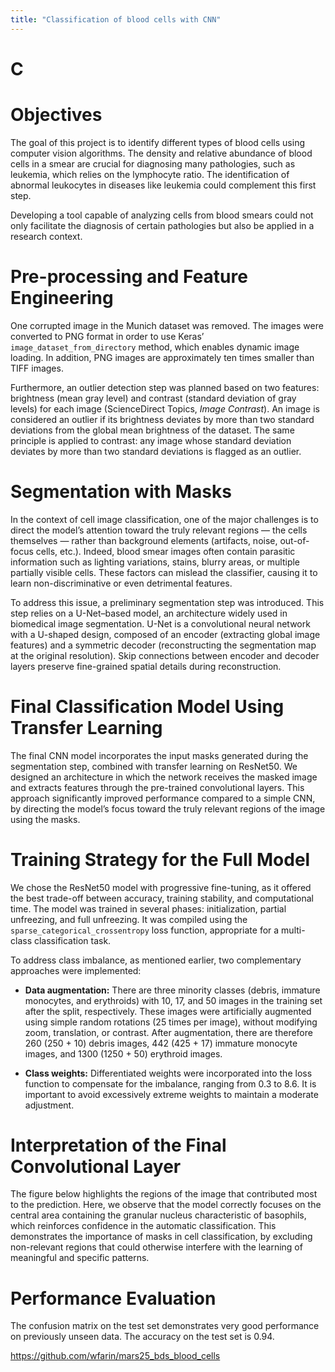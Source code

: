 ```yaml
---
title: "Classification of blood cells with CNN"
---
```


# C

# **Objectives**

The goal of this project is to identify different types of blood cells using computer vision algorithms. The density and relative abundance of blood cells in a smear are crucial for diagnosing many pathologies, such as leukemia, which relies on the lymphocyte ratio. The identification of abnormal leukocytes in diseases like leukemia could complement this first step.

Developing a tool capable of analyzing cells from blood smears could not only facilitate the diagnosis of certain pathologies but also be applied in a research context.

# **Pre-processing and Feature Engineering**

One corrupted image in the Munich dataset was removed. The images were converted to PNG format in order to use Keras’ `image_dataset_from_directory` method, which enables dynamic image loading. In addition, PNG images are approximately ten times smaller than TIFF images.

Furthermore, an outlier detection step was planned based on two features: brightness (mean gray level) and contrast (standard deviation of gray levels) for each image (ScienceDirect Topics, *Image Contrast*). An image is considered an outlier if its brightness deviates by more than two standard deviations from the global mean brightness of the dataset. The same principle is applied to contrast: any image whose standard deviation deviates by more than two standard deviations is flagged as an outlier.

# **Segmentation with Masks**

In the context of cell image classification, one of the major challenges is to direct the model’s attention toward the truly relevant regions — the cells themselves — rather than background elements (artifacts, noise, out-of-focus cells, etc.). Indeed, blood smear images often contain parasitic information such as lighting variations, stains, blurry areas, or multiple partially visible cells. These factors can mislead the classifier, causing it to learn non-discriminative or even detrimental features.

To address this issue, a preliminary segmentation step was introduced. This step relies on a U-Net–based model, an architecture widely used in biomedical image segmentation. U-Net is a convolutional neural network with a U-shaped design, composed of an encoder (extracting global image features) and a symmetric decoder (reconstructing the segmentation map at the original resolution). Skip connections between encoder and decoder layers preserve fine-grained spatial details during reconstruction.

# **Final Classification Model Using Transfer Learning**

The final CNN model incorporates the input masks generated during the segmentation step, combined with transfer learning on ResNet50. We designed an architecture in which the network receives the masked image and extracts features through the pre-trained convolutional layers. This approach significantly improved performance compared to a simple CNN, by directing the model’s focus toward the truly relevant regions of the image using the masks.

# **Training Strategy for the Full Model**

We chose the ResNet50 model with progressive fine-tuning, as it offered the best trade-off between accuracy, training stability, and computational time. The model was trained in several phases: initialization, partial unfreezing, and full unfreezing. It was compiled using the `sparse_categorical_crossentropy` loss function, appropriate for a multi-class classification task.

To address class imbalance, as mentioned earlier, two complementary approaches were implemented:

-   **Data augmentation:** There are three minority classes (debris, immature monocytes, and erythroids) with 10, 17, and 50 images in the training set after the split, respectively. These images were artificially augmented using simple random rotations (25 times per image), without modifying zoom, translation, or contrast. After augmentation, there are therefore 260 (250 + 10) debris images, 442 (425 + 17) immature monocyte images, and 1300 (1250 + 50) erythroid images.

-   **Class weights:** Differentiated weights were incorporated into the loss function to compensate for the imbalance, ranging from 0.3 to 8.6. It is important to avoid excessively extreme weights to maintain a moderate adjustment.

# **Interpretation of the Final Convolutional Layer**

The figure below highlights the regions of the image that contributed most to the prediction. Here, we observe that the model correctly focuses on the central area containing the granular nucleus characteristic of basophils, which reinforces confidence in the automatic classification. This demonstrates the importance of masks in cell classification, by excluding non-relevant regions that could otherwise interfere with the learning of meaningful and specific patterns.

# **Performance Evaluation**

The confusion matrix on the test set demonstrates very good performance on previously unseen data. The accuracy on the test set is 0.94.

<https://github.com/wfarin/mars25_bds_blood_cells>
